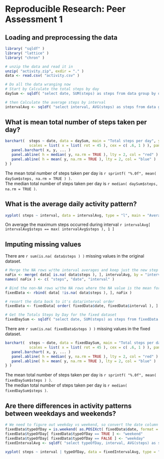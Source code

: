 # Reproducible Research: Peer Assessment 1


## Loading and preprocessing the data
```r
library( "sqldf" )
library( "lattice" )
library( "chron" )

# unzip the data and read it in
unzip( "activity.zip", exdir = "." )
data <- read.csv( "activity.csv" )

# Do all the data wranging now
# Start by Calculate the total steps by day
daySum <- sqldf( "select date, SUM(steps) as steps from data group by date" )

# then Calculate the average steps by interval
intervalAvg <- sqldf( "select interval, AVG(steps) as steps from data group by interval" )
```


## What is mean total number of steps taken per day?
```r
barchart(  steps ~ date, data = daySum, main = "Total steps per day", ylab = "Total Steps",
           scales = list( x = list( rot = 45 ), cex = c( .6, 1 ) ), panel = function( x, y, ... ) {
   panel.barchart( x, y, ... )
   panel.abline( h = median( y, na.rm = TRUE ), lty = 2, col = "red" )
   panel.abline( h = mean( y, na.rm = TRUE ), lty = 2, col = "blue" )
} )
```
The mean total number of steps taken per day is `r sprintf( "%.0f", mean( daySum$steps, na.rm = TRUE ) )`.  
The median total number of steps taken per day is `r median( daySum$steps, na.rm = TRUE )`.  


## What is the average daily activity pattern?
```r
xyplot( steps ~ interval, data = intervalAvg, type = "l", main = "Average Steps per interval", ylab = "Average Steps" )
```
On average the maximum steps occurred during interval `r intervalAvg[ intervalAvg$steps == max( intervalAvg$steps ), 1 ]`

## Imputing missing values
There are `r sum(is.na( data$steps ) )` missing values in the original dataset.  

```r
# Merge the NA rows w/the interval averages and keep just the new step counts, then fix up the column names so they'll match
naFix <- merge( data[ is.na( data$steps ), ], intervalAvg, by = "interval" )[,c( "steps.y", "date","interval" ) ]
names( naFix ) <- c( "steps", "date", "interval" )

# Bind the non-NA rows w/the NA rows where the NA value is the mean for that interval
fixedData <- rbind( data[ !is.na( data$steps ), ], naFix )

# resort the data back to it's data/interval order
fixedData <- fixedData[ order( fixedData$date, fixedData$interval ), ]

# Get the Totals Steps by Day for the fixed dataset
fixedDaySum <- sqldf( "select date, SUM(steps) as steps from fixedData group by date" )
```

There are `r sum(is.na( fixedData$steps ) )` missing values in the fixed dataset.  

```r
barchart(  steps ~ date, data = fixedDaySum, main = "Total steps per day (Fixed)", ylab = "Total Steps",
           scales = list( x = list( rot = 45 ), cex = c( .6, 1 ) ), panel = function( x, y, ... ) {
   panel.barchart( x, y, ... )
   panel.abline( h = median( y, na.rm = TRUE ), lty = 2, col = "red" )
   panel.abline( h = mean( y, na.rm = TRUE ), lty = 2, col = "blue" )
} )
```
The mean total number of steps taken per day is `r sprintf( "%.0f", mean( fixedDaySum$steps ) )`.  
The median total number of steps taken per day is `r median( fixedDaySum$steps )`.  


## Are there differences in activity patterns between weekdays and weekends?
```r
# We need to figure out weekday vs weekend, so convert the date column to POSIX and test
fixedData$typeOfDay = is.weekend( as.POSIXct( fixedData$date, format = "%Y-%m-%d" ) )
fixedData$typeOfDay[ fixedData$typeOfDay == TRUE ] <- "weekend"
fixedData$typeOfDay[ fixedData$typeOfDay == FALSE ] <- "weekday"
fixedIntervalAvg <- sqldf( "select typeOfDay, interval, AVG(steps) as steps from fixedData group by typeOfDay, interval" )

xyplot( steps ~ interval | typeOfDay, data = fixedIntervalAvg, type = "l", main = "Average Steps per interval - Weekday vs Weekend", ylab = "Average Steps" )
```

